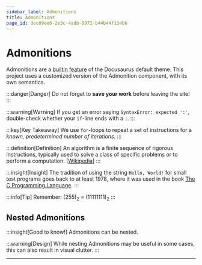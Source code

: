 ```yaml
---
sidebar_label: Admonitions
title: Admonitions
page_id: dec09ee6-2e3c-4adb-9972-b44b44f134b6
---
```


# Admonitions
Admonitions are a [builtin feature](https://docusaurus.io/docs/markdown-features/admonition) of the Docusaurus default theme. This project uses a customized version of
the Admonition component, with its own semantics.

:::danger[Danger]
Do not forget to **save your work** before leaving the site!
:::

:::warning[Warning]
If you get an error saying `SyntaxError: expected ':'`, double-check whether your `if`-line ends with a `:`.
:::

:::key[Key Takeaway]
We use `for`-loops to repeat a set of instructions for a _known, predetermined number of iterations_.
:::

:::definition[Definition]
An algorithm is a finite sequence of rigorous instructions, typically used to solve a class of specific problems or to
perform a computation. [[Wikipedia](https://en.wikipedia.org/wiki/Algorithm)]
:::

:::insight[Insight]
The tradition of using the string `Hello, World!` for small test programs goes back to at least 1978, where it was used
in the book [The C Programming Language](https://en.wikipedia.org/wiki/The_C_Programming_Language).
:::

:::info[Tip]
Remember: (255)<sub>2</sub> = (11111111)<sub>2</sub>
:::

## Nested Admonitions
:::insight[Good to know!]
Admonitions can be nested.

:::warning[Design]
While nesting Admonitions may be useful in some cases, this can also result in visual clutter.
:::

---
